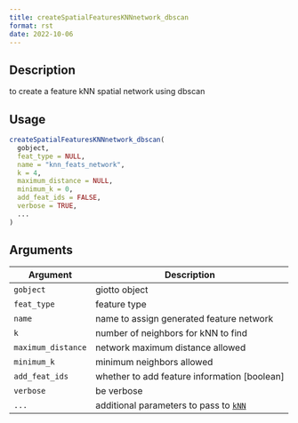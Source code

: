 ```yaml
--- 
title: createSpatialFeaturesKNNnetwork_dbscan 
format: rst 
date: 2022-10-06 
--- 
```


## Description

to create a feature kNN spatial network using dbscan


## Usage

```r
createSpatialFeaturesKNNnetwork_dbscan(
  gobject,
  feat_type = NULL,
  name = "knn_feats_network",
  k = 4,
  maximum_distance = NULL,
  minimum_k = 0,
  add_feat_ids = FALSE,
  verbose = TRUE,
  ...
)
```


## Arguments

Argument      |Description
------------- |----------------
`gobject`     |     giotto object
`feat_type`     |     feature type
`name`     |     name to assign generated feature network
`k`     |     number of neighbors for kNN to find
`maximum_distance`     |     network maximum distance allowed
`minimum_k`     |     minimum neighbors allowed
`add_feat_ids`     |     whether to add feature information [boolean]
`verbose`     |     be verbose
`...`     |     additional parameters to pass to [`kNN`](#knn)


